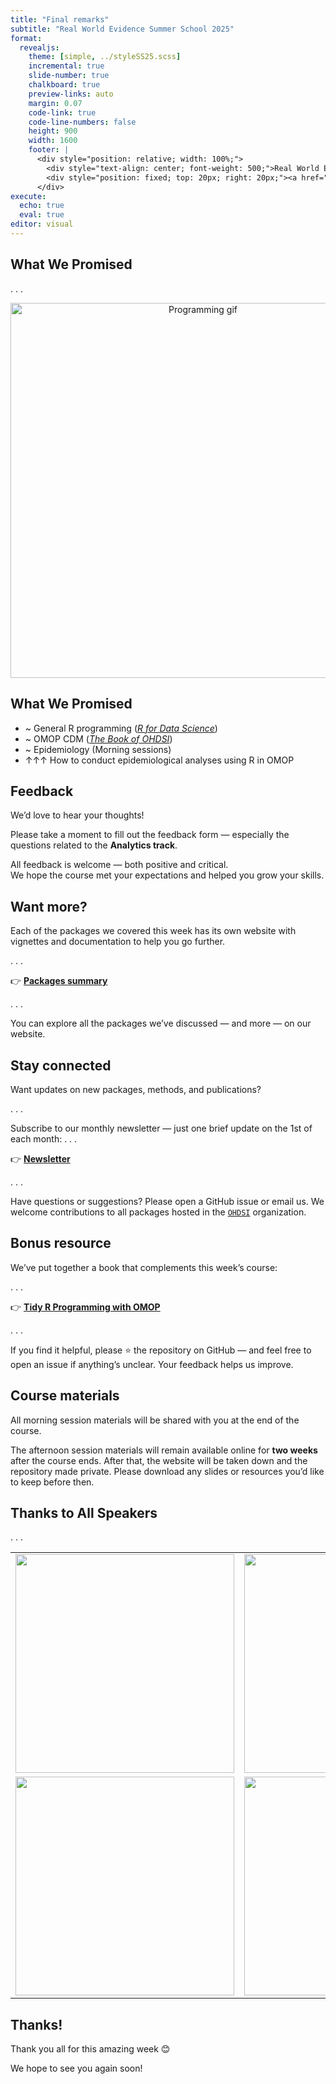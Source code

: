 ```yaml
---
title: "Final remarks"
subtitle: "Real World Evidence Summer School 2025"
format:
  revealjs: 
    theme: [simple, ../styleSS25.scss]
    incremental: true   
    slide-number: true
    chalkboard: true
    preview-links: auto
    margin: 0.07
    code-link: true
    code-line-numbers: false
    height: 900
    width: 1600
    footer: |
      <div style="position: relative; width: 100%;">
        <div style="text-align: center; font-weight: 500;">Real World Evidence Summer School 2025</div>
        <div style="position: fixed; top: 20px; right: 20px;"><a href="index.qmd" style="text-decoration: none;">⬅ Back to Practicals</a></div>
      </div>
execute:
  echo: true
  eval: true
editor: visual
---
```


## What We Promised

. . .

<div style="text-align: center;">
  <img src="images/programming.gif" alt="Programming gif" style="height: 600px;">
</div>

## What We Promised

- ~ General R programming ([*R for Data Science*](https://r4ds.hadley.nz))
- ~ OMOP CDM ([*The Book of OHDSI*](https://ohdsi.github.io/TheBookOfOhdsi/))
- ~ Epidemiology (Morning sessions)
- ↑↑↑ How to conduct epidemiological analyses using R in OMOP


## Feedback

We’d love to hear your thoughts!

Please take a moment to fill out the feedback form — especially the questions related to the **Analytics track**.

All feedback is welcome — both positive and critical.  
We hope the course met your expectations and helped you grow your skills.

## Want more?

Each of the packages we covered this week has its own website with vignettes and documentation to help you go further.

. . .

👉 [**Packages summary**](https://oxford-pharmacoepi.github.io/Oxinfer/packages/summary.html)

. . .

You can explore all the packages we've discussed — and more — on our website.

## Stay connected

Want updates on new packages, methods, and publications?

. . .

Subscribe to our monthly newsletter — just one brief update on the 1st of each month:
. . .

👉 [**Newsletter**](https://oxford-pharmacoepi.github.io/Oxinfer/packages/newsletter.html)

. . .

Have questions or suggestions?
Please open a GitHub issue or email us. We welcome contributions to all packages hosted in the [`OHDSI`](https://github.com/OHDSI) organization.

## Bonus resource

We’ve put together a book that complements this week’s course:

. . .

👉 [**Tidy R Programming with OMOP**](https://oxford-pharmacoepi.github.io/Tidy-R-programming-with-OMOP/)

. . .

If you find it helpful, please ⭐ the repository on GitHub — and feel free to open an issue if anything’s unclear. Your feedback helps us improve.

## Course materials

All morning session materials will be shared with you at the end of the course.

The afternoon session materials will remain available online for **two weeks** after the course ends. After that, the website will be taken down and the repository made private. Please download any slides or resources you'd like to keep before then.

## Thanks to All Speakers

. . .

<table style="width:100%; text-align: center;">
  <tr>
    <td><img src="https://www.ndorms.ox.ac.uk/team/cecilia-campanile/@@haiku.profiles.portrait/3cea6ad525124e309939536967e7a2dc/@@images/image/w1140?b3eb9e3d-7c46-4865-9ccc-722b6343bb77" width="350"/></td>
    <td><img src="https://www.ndorms.ox.ac.uk/team/edward-burn/@@haiku.profiles.portrait/8fbaee61a0be4f4dbc4f7cd361fefc36/@@images/image/w1140?025fd3b4-0f11-4c3f-bb69-9699078b7834" width="350"/></td>
    <td><img src="https://www.ndorms.ox.ac.uk/team/marti-catala-sabate/@@haiku.profiles.portrait/9bb5a30b6c384dcfa014de76a46854e7/@@images/image/w1140?f0625fc8-413a-49a7-a949-110c73ec5633" width="350"/></td>
    <td><img src="https://www.ndorms.ox.ac.uk/team/mike-du/@@haiku.profiles.portrait/440d77a80c0e4febbea6996b8bfb4ea7/@@images/image/w1140?2d1fa044-1807-4807-9831-2ad155d034f6" width="350"/></td>
  </tr>
  <tr>
    <td><img src="https://www.ndorms.ox.ac.uk/team/marta-alcalde-herraiz/@@haiku.profiles.portrait/dbc27382a34143f5b8c20955defec358/@@images/image/w1140?a164b431-26ab-4b35-86f6-e6024b0d6948" width="350"/></td>
    <td><img src="https://www.ndorms.ox.ac.uk/team/nuria-mercade-besora/@@haiku.profiles.portrait/fd38ca12ac8542bd9e84c5bdd4c629f9/@@images/image/w1140?59a5c5a1-9176-4820-b87a-5aed09886553" width="350"/></td>
    <td><img src="https://www.ndorms.ox.ac.uk/team/kim-lopez-guell/@@haiku.profiles.portrait/1f6345dce5934625a5785db65233eb33/@@images/image/w1140?c51db1cf-55b7-42ba-9836-8559b3ccd8ce" width="350"/></td>
    <td></td>
  </tr>
</table>

## Thanks!

Thank you all for this amazing week 😊 

We hope to see you again soon!
